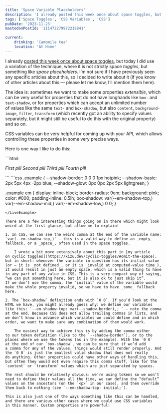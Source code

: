 ```yaml
---
title: 'Space Variable Placeholders'
description: 'I already posted this week once about space toggles, but today I did use a variation of the technique, where it is not strictly space toggles, but something like space placeholders. The idea is: sometimes we want to make some properties extensible, which can be very useful for properties that do not have longhands, or for properties which can accept an unlimited number of values. CSS variables can be very helpful for coming up with your API, which allows controlling these properties in some very precise ways. In this post, I present one way how I like to do it.'
tags: ['Space Toggles', 'CSS Variables', 'CSS']
pubDate: '2023-11-25'
mastodonPostId: '111472279972218841'

current:
	drinking: 'Camomile tea'
	location: 'At Home'
---
```



I already [posted this week once about space toggles](/space-toggle-scoping/), but today I did use a variation of the technique, where it is not strictly space _toggles_, but something like _space placeholders_. I’m not sure if I have previously seen any specific articles about this, so I decided to write about it (if you know of other articles about this — please let me know, I’ll mention them here).

The idea is: sometimes we want to make some properties _extensible_, which can be very useful for properties that do not have longhands like `box-` and `text-shadow`, or for properties which can accept an unlimited number of values like the same `text-` and `box-shadow`, but also `content`, `background-image`, `filter`, `transform` (which recently got an ability to specify values separately, but it might still be useful to do this with the original property) and so on.

CSS variables can be very helpful for coming up with your API, which allows controlling these properties in some very precise ways.

Here is one way I like to do this:

<LiveExample class="example" caption="A live example of four rounded pills that have different shadows based on the CSS variables which are applied to them.">
```html
<p style="--em-shadow-top: var(--shadow-border),;">
	<em>First pill</em>
	<em style="
		--em-shadow-mid: var(--shadow-basic),;
	">Second pill</em>
	<em style="
		--em-shadow-top: initial;
		--em-shadow-low: var(--shadow-glow),;
	">Third pill</em>
	<em style="
		--em-shadow-mid: var(--shadow-basic),;
		--em-shadow-low: var(--shadow-glow),;
	">Fourth pill</em>
</p>
```
```css
.example {
	--shadow-border: 0 0 0 1px hotpink;
	--shadow-basic: 2px 5px 4px -2px blue;
	--shadow-glow: 0px 0px 2px 5px lightgreen;
}

.example em {
	display: inline-block;
	border-radius: 9em;
	background: pink;
	color: #000;
	padding-inline: 0.5lh;
	box-shadow:
		var(--em-shadow-top,)
		var(--em-shadow-mid,)
		var(--em-shadow-low,)
		0 0;
}
```
</LiveExample>

There are a few interesting things going on in there which might look weird at the first glance, but allow me to explain!

1. In CSS, we can see the weird comma at the end of the variable name: `var(--em-shadow-top,)` — this is a valid way to define an _empty_ fallback, or a _space_, often used in the space toggles.

	I wrote a bit more extensively about this part in [my article on cyclic toggles](https://kizu.dev/cyclic-toggles/#omit-the-space), but in short: whenever the variable in question has its initial value (or — it is _not defined_, or it is _invalid at computed-value time_), it would result in just an empty space, which is a valid thing to have in any part of any value in CSS. This is a very compact way of saying, “we can put something here, but it is also ok to just skip it”. If we don’t use the comma, the “initial” value of the variable would make the whole property invalid, so we have to have _some_ fallback here.

2. The `box-shadow` definition ends with `0 0`. If you’d look at the HTML we have, you might already guess why: we define our variables like this: `--em-shadow-top: var(--shadow-border),; ` — note the comma at the end. Because CSS does not allow trailing commas in lists, and we don’t know in advance which variables we could define and in which order, we want to make sure any combination of them would work.

	The easiest way to achieve this is by adding the comma either to our token definition (like to the `--shadow-border`), or to the places where we use the tokens (as in the example). With the `0 0` at the end of our `box-shadow`, we can be sure that if we’d add a comma for any of the values, things would still render properly. And the `0 0` is just the smallest valid shadow that does not really do anything. Other properties could have other ways of handling this, but often they would not even require this comma stuff, like for the `content` or `transform` values which are just separated by spaces.

The rest should be relatively obvious: we’re using tokens so we won’t need to define their values all the time, we can define the “default” values on the ancestors (on the `<p>` in our case), and then override them back to nothing (see `--em-shadow-top: initial;`).

This is also just one of the ways something like this can be handled, and there are various other cases where we could use CSS variables in this manner. Custom properties are powerful!

